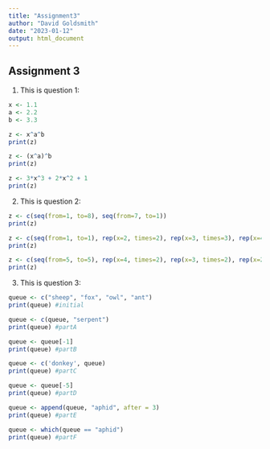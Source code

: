 ```yaml
---
title: "Assignment3"
author: "David Goldsmith"
date: "2023-01-12"
output: html_document
---
```


## Assignment 3
1. This is question 1:

```r

x <- 1.1
a <- 2.2
b <- 3.3

z <- x^a^b
print(z)

z <- (x^a)^b
print(z)

z <- 3*x^3 + 2*x^2 + 1
print(z)

```
2. This is question 2:

```r
z <- c(seq(from=1, to=8), seq(from=7, to=1))
print(z)

z <- c(seq(from=1, to=1), rep(x=2, times=2), rep(x=3, times=3), rep(x=4, times=4), rep(x=5, times=5))
print(z)

z <- c(seq(from=5, to=5), rep(x=4, times=2), rep(x=3, times=2), rep(x=2, times=4), rep(x=1, times=5))
print(z)
```

3. This is question 3:
```r
queue <- c("sheep", "fox", "owl", "ant")
print(queue) #initial

queue <- c(queue, "serpent")
print(queue) #partA

queue <- queue[-1]
print(queue) #partB

queue <- c('donkey', queue)
print(queue) #partC

queue <- queue[-5]
print(queue) #partD

queue <- append(queue, "aphid", after = 3)
print(queue) #partE

queue <- which(queue == "aphid")
print(queue) #partF
```

